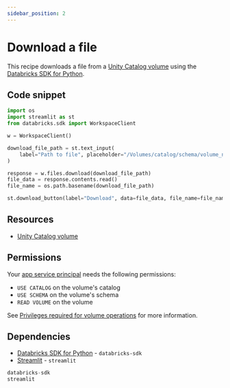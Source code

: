 ```yaml
---
sidebar_position: 2
---
```


# Download a file

This recipe downloads a file from a [Unity Catalog volume](https://docs.databricks.com/en/volumes/index.html) using the [Databricks SDK for Python](https://databricks-sdk-py.readthedocs.io/en/latest/).

## Code snippet

```python title="app.py"
import os
import streamlit as st
from databricks.sdk import WorkspaceClient

w = WorkspaceClient()

download_file_path = st.text_input(
    label="Path to file", placeholder="/Volumes/catalog/schema/volume_name/file.csv"
)

response = w.files.download(download_file_path)
file_data = response.contents.read()
file_name = os.path.basename(download_file_path)

st.download_button(label="Download", data=file_data, file_name=file_name)
```

## Resources

- [Unity Catalog volume](https://docs.databricks.com/aws/en/files/volumes)

## Permissions

Your [app service principal](https://docs.databricks.com/aws/en/dev-tools/databricks-apps/#how-does-databricks-apps-manage-authorization) needs the following permissions:

- `USE CATALOG` on the volume's catalog
- `USE SCHEMA` on the volume's schema
- `READ VOLUME` on the volume

See [Privileges required for volume operations](https://docs.databricks.com/en/volumes/privileges.html#privileges-required-for-volume-operations) for more information.

## Dependencies

- [Databricks SDK for Python](https://pypi.org/project/databricks-sdk/) - `databricks-sdk`
- [Streamlit](https://pypi.org/project/streamlit/) - `streamlit`

```python title="requirements.txt"
databricks-sdk
streamlit
```
